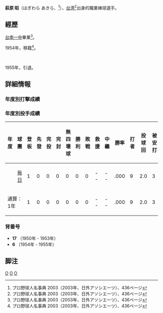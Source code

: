 {{expand|time=2015-11-24T02:38:54+00:00}}
{{refimprove|time=2015-11-24T02:38:54+00:00}}
'''萩原 昭'''（はぎわら あきら、{{bd|1927年|1月5日|1993年|11月4日}}<ref name="jinmei">プロ野球人名事典 2003（2003年、日外アソシエーツ）、436ページ</ref>），[[臺灣|台湾]]<ref name="jinmei">プロ野球人名事典 2003（2003年、日外アソシエーツ）、436ページ</ref>出身的職業棒球選手。

== 經歷 ==
[[國立臺南第一高級中學|台南一中]]畢業<ref name="jinmei">プロ野球人名事典 2003（2003年、日外アソシエーツ）、436ページ</ref>。

1954年，移籍<ref name="jinmei">プロ野球人名事典 2003（2003年、日外アソシエーツ）、436ページ</ref>。<div><br>
</div><div>1955年，引退。</div>

== 詳細情報 ==

=== 年度別打撃成績 ===

=== 年度別投手成績 ===
{| class="wikitable"
|-
! 年度 !! 球團 !! 登板 !! 先發 !! 完投 !! 完封 !! 無四壞球 !! 勝利 !! 敗戦 !! 救援 !! 中繼 !! 勝率 !! 打者 !! 投球回 !! 被安打 !! 被本壘打 !! [[保送|保送]] !! 故意四球 !! [[觸身球|觸身球]] !! 奪三振 !! 暴投 !! ボ丨ク !! 失点 !! 自責分!! 防御率!! WHIP
|-
|style="text-align:center;"|{{by2|1950}}
|style="text-align:center;" |[[千葉ロッテマリーンズ|毎日]]
|1||0||0||0||0||0||0||--||--||.000||9||2.0||3||2||0||--||0||2||0||0||2||2||9.00||1.50
|-
!colspan="2"|通算：1年
|1||0||0||0||0||0||0||--||--||.000||9||2.0||3||2||0||--||0||2||0||0||2||2||9.00||1.50
|}

=== 背番号 ===
* '''17''' （1950年 - 1953年）
* '''6''' （1954年 - 1955年）

== 脚注 ==
{{Reflist}}
[[Category:日本棒球選手|O]]
[[Category:千葉羅德海洋隊球員|O]]
[[Category:國立臺南第一高級中學校友|O]]